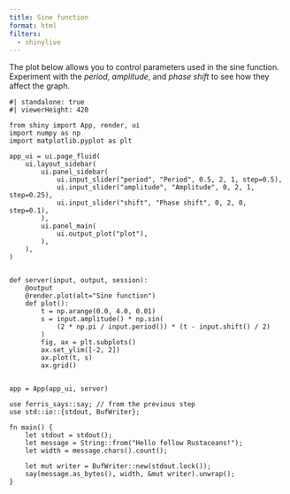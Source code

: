 ```yaml
---
title: Sine function
format: html
filters:
  - shinylive
---
```


The plot below allows you to control parameters used in the sine function. Experiment with the *period*, *amplitude*, and *phase shift* to see how they affect the graph.

``` shinylive-python
#| standalone: true
#| viewerHeight: 420

from shiny import App, render, ui
import numpy as np
import matplotlib.pyplot as plt

app_ui = ui.page_fluid(
    ui.layout_sidebar(
        ui.panel_sidebar(
            ui.input_slider("period", "Period", 0.5, 2, 1, step=0.5),
            ui.input_slider("amplitude", "Amplitude", 0, 2, 1, step=0.25),
            ui.input_slider("shift", "Phase shift", 0, 2, 0, step=0.1),
        ),
        ui.panel_main(
            ui.output_plot("plot"),
        ),
    ),
)


def server(input, output, session):
    @output
    @render.plot(alt="Sine function")
    def plot():
        t = np.arange(0.0, 4.0, 0.01)
        s = input.amplitude() * np.sin(
            (2 * np.pi / input.period()) * (t - input.shift() / 2)
        )
        fig, ax = plt.subplots()
        ax.set_ylim([-2, 2])
        ax.plot(t, s)
        ax.grid()


app = App(app_ui, server)
```
```.rust
use ferris_says::say; // from the previous step
use std::io::{stdout, BufWriter};

fn main() {
    let stdout = stdout();
    let message = String::from("Hello fellow Rustaceans!");
    let width = message.chars().count();

    let mut writer = BufWriter::new(stdout.lock());
    say(message.as_bytes(), width, &mut writer).unwrap();
}
```